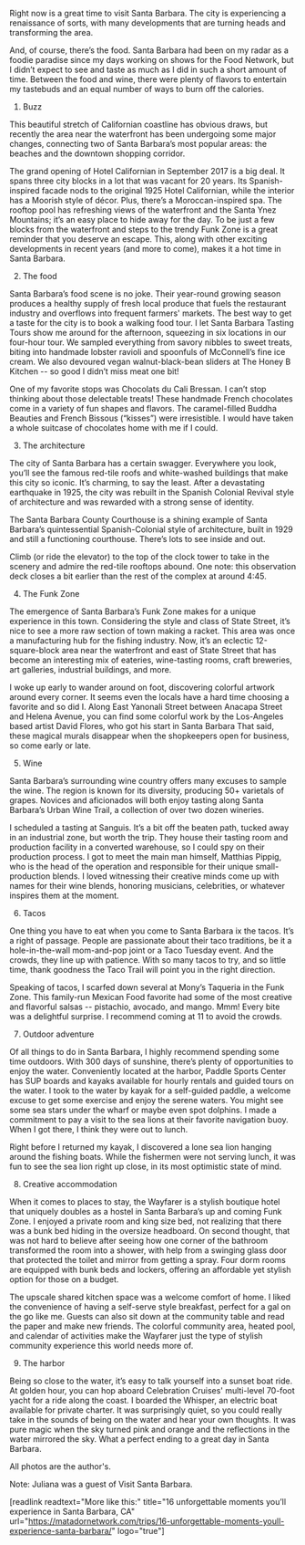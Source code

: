 Right now is a great time to visit Santa Barbara. The city is experiencing a renaissance of sorts, with many developments that are turning heads and transforming the area.  



And, of course, there’s the food. Santa Barbara had been on my radar as a foodie paradise since my days working on shows for the Food Network, but I didn’t expect to see and taste as much as I did in such a short amount of time. Between the food and wine, there were plenty of flavors to entertain my tastebuds and an equal number of ways to burn off the calories. 
 
1. Buzz



This beautiful stretch of Californian coastline has obvious draws, but recently the area near the waterfront has been undergoing some major changes, connecting two of Santa Barbara’s most popular areas: the beaches and the downtown shopping corridor. 



The grand opening of Hotel Californian in September 2017 is a big deal. It spans three city blocks in a lot that was vacant for 20 years. Its Spanish-inspired facade nods to the original 1925 Hotel Californian, while the interior has a Moorish style of décor. Plus, there’s a Moroccan-inspired spa. The rooftop pool has refreshing views of the waterfront and the Santa Ynez Mountains; it’s an easy place to hide away for the day. To be just a few blocks from the waterfront and steps to the trendy Funk Zone is a great reminder that you deserve an escape. This, along with other exciting developments in recent years (and more to come), makes it a hot time in Santa Barbara.   

2. The food



Santa Barbara’s food scene is no joke. Their year-round growing season produces a healthy supply of fresh local produce that fuels the restaurant industry and overflows into frequent farmers' markets. The best way to get a taste for the city is to book a walking food tour. I let Santa Barbara Tasting Tours show me around for the afternoon, squeezing in six locations in our four-hour tour. We sampled everything from savory nibbles to sweet treats, biting into handmade lobster ravioli and spoonfuls of McConnell’s fine ice cream. We also devoured vegan walnut-black-bean sliders at The Honey B Kitchen -- so good I didn’t miss meat one bit!  



One of my favorite stops was Chocolats du Cali Bressan. I can’t stop thinking about those delectable treats! These handmade French chocolates come in a variety of fun shapes and flavors. The caramel-filled Buddha Beauties and French Bissous (“kisses”) were irresistible. I would have taken a whole suitcase of chocolates home with me if I could.  

3. The architecture



The city of Santa Barbara has a certain swagger. Everywhere you look, you’ll see the famous red-tile roofs and white-washed buildings that make this city so iconic. It’s charming, to say the least. After a devastating earthquake in 1925, the city was rebuilt in the Spanish Colonial Revival style of architecture and was rewarded with a strong sense of identity. 

The Santa Barbara County Courthouse is a shining example of Santa Barbara’s quintessential Spanish-Colonial style of architecture, built in 1929 and still a functioning courthouse. There’s lots to see inside and out.  

Climb (or ride the elevator) to the top of the clock tower to take in the scenery and admire the red-tile rooftops abound. One note: this observation deck closes a bit earlier than the rest of the complex at around 4:45.


4. The Funk Zone 



The emergence of Santa Barbara’s Funk Zone makes for a unique experience in this town. Considering the style and class of State Street, it’s nice to see a more raw section of town making a racket. This area was once a manufacturing hub for the fishing industry. Now, it’s an eclectic 12-square-block area near the waterfront and east of State Street that has become an interesting mix of eateries, wine-tasting rooms, craft breweries, art galleries, industrial buildings, and more.  

I woke up early to wander around on foot, discovering colorful artwork around every corner. It seems even the locals have a hard time choosing a favorite and so did I. Along East Yanonali Street between Anacapa Street and Helena Avenue, you can find some colorful work by the Los-Angeles based artist David Flores, who got his start in Santa Barbara  That said, these magical murals disappear when the shopkeepers open for business, so come early or late.  


5. Wine



Santa Barbara’s surrounding wine country offers many excuses to sample the wine. The region is known for its diversity, producing 50+ varietals of grapes. Novices and aficionados will both enjoy tasting along Santa Barbara’s Urban Wine Trail, a collection of over two dozen wineries.  



I scheduled a tasting at Sanguis. It’s a bit off the beaten path, tucked away in an industrial zone, but worth the trip. They house their tasting room and production facility in a converted warehouse, so I could spy on their production process. I got to meet the main man himself, Matthias Pippig, who is the head of the operation and responsible for their unique small-production blends. I loved witnessing their creative minds come up with names for their wine blends, honoring musicians, celebrities, or whatever inspires them at the moment.


6. Tacos



One thing you have to eat when you come to Santa Barbara ix the tacos. It’s a right of passage. People are passionate about their taco traditions, be it a hole-in-the-wall mom-and-pop joint or a Taco Tuesday event. And the crowds, they line up with patience. With so many tacos to try, and so little time, thank goodness the Taco Trail will point you in the right direction.   

Speaking of tacos, I scarfed down several at Mony’s Taqueria in the Funk Zone. This family-run Mexican Food favorite had some of the most creative and flavorful salsas -- pistachio, avocado, and mango. Mmm! Every bite was a delightful surprise. I recommend coming at 11 to avoid the crowds.

7. Outdoor adventure



Of all things to do in Santa Barbara, I highly recommend spending some time outdoors. With 300 days of sunshine, there’s plenty of opportunities to enjoy the water. Conveniently located at the harbor, Paddle Sports Center has SUP boards and kayaks available for hourly rentals and guided tours on the water. I took to the water by kayak for a self-guided paddle, a welcome excuse to get some exercise and enjoy the serene waters. You might see some sea stars under the wharf or maybe even spot dolphins. I made a commitment to pay a visit to the sea lions at their favorite navigation buoy. When I got there, I think they were out to lunch. 

Right before I returned my kayak, I discovered a lone sea lion hanging around the fishing boats. While the fishermen were not serving lunch, it was fun to see the sea lion right up close, in its most optimistic state of mind.


8. Creative accommodation



When it comes to places to stay, the Wayfarer is a stylish boutique hotel that uniquely doubles as a hostel in Santa Barbara’s up and coming Funk Zone. I enjoyed a private room and king size bed, not realizing that there was a bunk bed hiding in the oversize headboard. On second thought, that was not hard to believe after seeing how one corner of the bathroom transformed the room into a shower, with help from a swinging glass door that protected the toilet and mirror from getting a spray. Four dorm rooms are equipped with bunk beds and lockers, offering an affordable yet stylish option for those on a budget.

The upscale shared kitchen space was a welcome comfort of home. I liked the convenience of having a self-serve style breakfast, perfect for a gal on the go like me. Guests can also sit down at the community table and read the paper and make new friends. The colorful community area, heated pool, and calendar of activities make the Wayfarer just the type of stylish community experience this world needs more of. 
 
9. The harbor



Being so close to the water, it’s easy to talk yourself into a sunset boat ride. At golden hour, you can hop aboard Celebration Cruises' multi-level 70-foot yacht for a ride along the coast. I boarded the Whisper, an electric boat available for private charter. It was surprisingly quiet, so you could really take in the sounds of being on the water and hear your own thoughts. It was pure magic when the sky turned pink and orange and the reflections in the water mirrored the sky. What a perfect ending to a great day in Santa Barbara.



All photos are the author's.

Note: Juliana was a guest of Visit Santa Barbara.

[readlink readtext="More like this:" title="16 unforgettable moments you’ll experience in Santa Barbara, CA" url="https://matadornetwork.com/trips/16-unforgettable-moments-youll-experience-santa-barbara/" logo="true"]